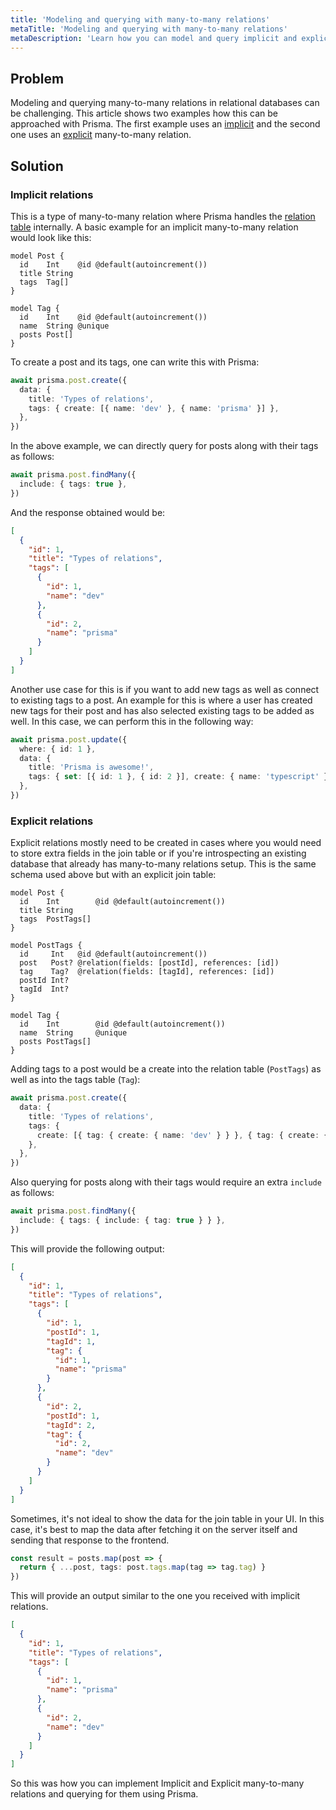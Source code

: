 ```yaml
---
title: 'Modeling and querying with many-to-many relations'
metaTitle: 'Modeling and querying with many-to-many relations'
metaDescription: 'Learn how you can model and query implicit and explicit many-to-many relations with Prisma'
---
```


## Problem

Modeling and querying many-to-many relations in relational databases can be challenging. This article shows two examples how this can be approached with Prisma. The first example uses an [implicit](../../concepts/components/prisma-schema/relations#implicit-many-to-many-relations) and the second one uses an [explicit](../../concepts/components/prisma-schema/relations#explicit-many-to-many-relations) many-to-many relation.

## Solution

### Implicit relations

This is a type of many-to-many relation where Prisma handles the [relation table](../../concepts/components/prisma-schema/relations#relation-tables) internally. A basic example for an implicit many-to-many relation would look like this:

```prisma
model Post {
  id    Int    @id @default(autoincrement())
  title String
  tags  Tag[]
}

model Tag {
  id    Int    @id @default(autoincrement())
  name  String @unique
  posts Post[]
}
```

To create a post and its tags, one can write this with Prisma:

```ts
await prisma.post.create({
  data: {
    title: 'Types of relations',
    tags: { create: [{ name: 'dev' }, { name: 'prisma' }] },
  },
})
```

In the above example, we can directly query for posts along with their tags as follows:

```ts
await prisma.post.findMany({
  include: { tags: true },
})
```

And the response obtained would be:

```json
[
  {
    "id": 1,
    "title": "Types of relations",
    "tags": [
      {
        "id": 1,
        "name": "dev"
      },
      {
        "id": 2,
        "name": "prisma"
      }
    ]
  }
]
```

Another use case for this is if you want to add new tags as well as connect to existing tags to a post. An example for this is where a user has created new tags for their post and has also selected existing tags to be added as well. In this case, we can perform this in the following way:

```ts
await prisma.post.update({
  where: { id: 1 },
  data: {
    title: 'Prisma is awesome!',
    tags: { set: [{ id: 1 }, { id: 2 }], create: { name: 'typescript' } },
  },
})
```

### Explicit relations

Explicit relations mostly need to be created in cases where you would need to store extra fields in the join table or if you're introspecting an existing database that already has many-to-many relations setup. This is the same schema used above but with an explicit join table:

```prisma
model Post {
  id    Int        @id @default(autoincrement())
  title String
  tags  PostTags[]
}

model PostTags {
  id     Int   @id @default(autoincrement())
  post   Post? @relation(fields: [postId], references: [id])
  tag    Tag?  @relation(fields: [tagId], references: [id])
  postId Int?
  tagId  Int?
}

model Tag {
  id    Int        @id @default(autoincrement())
  name  String     @unique
  posts PostTags[]
}
```

Adding tags to a post would be a create into the relation table (`PostTags`) as well as into the tags table (`Tag`):

```ts
await prisma.post.create({
  data: {
    title: 'Types of relations',
    tags: {
      create: [{ tag: { create: { name: 'dev' } } }, { tag: { create: { name: 'prisma' } } }],
    },
  },
})
```

Also querying for posts along with their tags would require an extra `include` as follows:

```ts
await prisma.post.findMany({
  include: { tags: { include: { tag: true } } },
})
```

This will provide the following output:

```json
[
  {
    "id": 1,
    "title": "Types of relations",
    "tags": [
      {
        "id": 1,
        "postId": 1,
        "tagId": 1,
        "tag": {
          "id": 1,
          "name": "prisma"
        }
      },
      {
        "id": 2,
        "postId": 1,
        "tagId": 2,
        "tag": {
          "id": 2,
          "name": "dev"
        }
      }
    ]
  }
]
```

Sometimes, it's not ideal to show the data for the join table in your UI. In this case, it's best to map the data after fetching it on the server itself and sending that response to the frontend.

```ts
const result = posts.map(post => {
  return { ...post, tags: post.tags.map(tag => tag.tag) }
})
```

This will provide an output similar to the one you received with implicit relations.

```json
[
  {
    "id": 1,
    "title": "Types of relations",
    "tags": [
      {
        "id": 1,
        "name": "prisma"
      },
      {
        "id": 2,
        "name": "dev"
      }
    ]
  }
]
```

So this was how you can implement Implicit and Explicit many-to-many relations and querying for them using Prisma.
